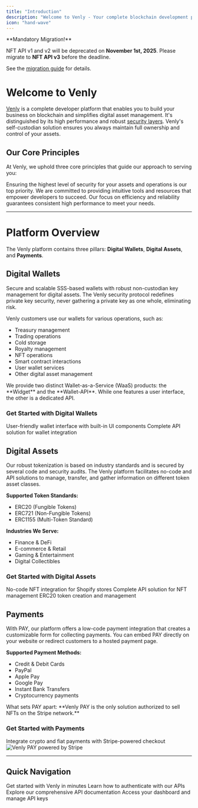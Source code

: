 ```yaml
---
title: "Introduction"
description: "Welcome to Venly - Your complete blockchain development platform"
icon: "hand-wave"
---
```


<Warning>
**Mandatory Migration!**

NFT API v1 and v2 will be deprecated on **November 1st, 2025**. Please migrate to **NFT API v3** before the deadline.

See the [migration guide](https://docs.venly.io/docs/migration-guide-to-nft-v3) for details.
</Warning>

# Welcome to Venly

[Venly](https://venly.io) is a complete developer platform that enables you to build your business on blockchain and simplifies digital asset management. It's distinguished by its high performance and robust [security layers](https://docs.venly.io/docs/infrastructure). Venly's self-custodian solution ensures you always maintain full ownership and control of your assets.

## Our Core Principles

At Venly, we uphold three core principles that guide our approach to serving you:

<CardGroup cols={3}>
  <Card title="Security First" icon="shield-check">
    Ensuring the highest level of security for your assets and operations is our top priority.
  </Card>
  <Card title="Developer-Centric" icon="code">
    We are committed to providing intuitive tools and resources that empower developers to succeed.
  </Card>
  <Card title="Optimal Performance" icon="gauge-high">
    Our focus on efficiency and reliability guarantees consistent high performance to meet your needs.
  </Card>
</CardGroup>

---

# Platform Overview

The Venly platform contains three pillars: **Digital Wallets**, **Digital Assets**, and **Payments**.

## Digital Wallets

Secure and scalable SSS-based wallets with robust non-custodian key management for digital assets. The Venly security protocol redefines private key security, never gathering a private key as one whole, eliminating risk.

Venly customers use our wallets for various operations, such as:
- Treasury management
- Trading operations
- Cold storage
- Royalty management
- NFT operations
- Smart contract interactions
- User wallet services
- Other digital asset management

<Info>
We provide two distinct Wallet-as-a-Service (WaaS) products: the **Widget** and the **Wallet-API**. While one features a user interface, the other is a dedicated API.
</Info>

### Get Started with Digital Wallets

<CardGroup cols={2}>
  <Card title="Wallet Widget" icon="window" href="https://docs.venly.io/docs/widget-overview">
    User-friendly wallet interface with built-in UI components
  </Card>
  <Card title="Wallet API" icon="code" href="/guides/wallet-api/overview">
    Complete API solution for wallet integration
  </Card>
</CardGroup>

## Digital Assets

Our robust tokenization is based on industry standards and is secured by several code and security audits. The Venly platform facilitates no-code and API solutions to manage, transfer, and gather information on different token asset classes.

**Supported Token Standards:**
- ERC20 (Fungible Tokens)
- ERC721 (Non-Fungible Tokens)
- ERC1155 (Multi-Token Standard)

**Industries We Serve:**
- Finance & DeFi
- E-commerce & Retail
- Gaming & Entertainment
- Digital Collectibles

### Get Started with Digital Assets

<CardGroup cols={2}>
  <Card title="Shopify App" icon="shopify" href="https://docs.venly.io/docs/shopify">
    No-code NFT integration for Shopify stores
  </Card>
  <Card title="NFT API" icon="image" href="/guides/nft-api/overview">
    Complete API solution for NFT management
  </Card>
  <Card title="Token API" icon="coins" href="/guides/token-api/overview">
    ERC20 token creation and management
  </Card>
</CardGroup>

## Payments

With PAY, our platform offers a low-code payment integration that creates a customizable form for collecting payments. You can embed PAY directly on your website or redirect customers to a hosted payment page.

**Supported Payment Methods:**
- Credit & Debit Cards
- PayPal
- Apple Pay
- Google Pay
- Instant Bank Transfers
- Cryptocurrency payments

<Tip>
What sets PAY apart: **Venly PAY is the only solution authorized to sell NFTs on the Stripe network.**
</Tip>

### Get Started with Payments

<Card title="Venly PAY" icon="credit-card" href="/guides/pay-api/overview">
  Integrate crypto and fiat payments with Stripe-powered checkout
</Card>

<Frame>
  <img
    src="https://files.readme.io/adf58ec-image.png"
    alt="Venly PAY powered by Stripe"
    title="Venly PAY powered by Stripe"
  />
</Frame>

---

## Quick Navigation

<CardGroup cols={2}>
  <Card title="Quick Start" icon="rocket" href="/getting-started/quickstart">
    Get started with Venly in minutes
  </Card>
  <Card title="Authentication" icon="key" href="/getting-started/authentication">
    Learn how to authenticate with our APIs
  </Card>
  <Card title="API Reference" icon="book-open" href="/api-reference/introduction">
    Explore our comprehensive API documentation
  </Card>
  <Card title="Developer Portal" icon="browser" href="https://portal.venly.io/">
    Access your dashboard and manage API keys
  </Card>
</CardGroup>
